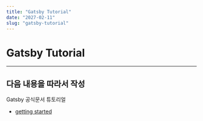 ```yaml
---
title: "Gatsby Tutorial"
date: "2027-02-11"
slug: "gatsby-tutorial"
---
```


# Gatsby Tutorial

---

## 다음 내용을 따라서 작성

Gatsby 공식문서 튜토리얼

- [getting started](https://www.gatsbyjs.com/docs/tutorial/getting-started/)
